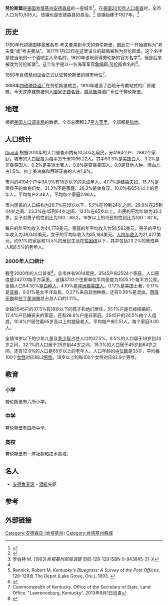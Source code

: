 {{Infobox Settlement
|official_name            = 肯塔基州 劳伦斯堡
|website                  = http://www.lawrenceburgky.org/
|settlement_type          = [[城市|城市]]
|image_skyline            = Anderson County courthouse.jpg
|imagesize                = 250px
|image_caption            = 位于劳伦斯堡的安德森县法院
|image_flag               = 
|image_seal               = 
|image_map                = KYMap-doton-Lawrenceburg.PNG
|mapsize                  = 250px
|map_caption              = 劳伦斯堡在[[肯塔基州|肯塔基州]]的位置
|image_map1               = 
|mapsize1                 = 
|map_caption1             = 
|subdivision_type         = [[国家列表|国家]]
|subdivision_type1        = [[美国州份|州]]
|subdivision_type2        = [[肯塔基州行政区划|县]]
|subdivision_name         = [[美国|美国]]
|subdivision_name1        = [[肯塔基州|肯塔基州]]
|subdivision_name2        = [[安德森县_(肯塔基州)|安德森县]]
|government_type          = 
|leader_title             = 
|leader_name              = 
|established_date         = 
|area_magnitude           = 
|area_total_km2           = 
|area_total_sq_mi         = 3.7
|area_land_km2            = 
|area_land_sq_mi          = 3.7
|area_water_km2           = 
|area_water_sq_mi         = 0.0
|population_as_of         = 2000
|population_total         = 9,014
|population_density_km2   = 
|population_density_sq_mi = 2427.0
|population_metro         = 
|timezone                 = [[东部标准时区|EST]]
|utc_offset               = -5
|timezone_DST             = [[东部夏令时区|EDT]]
|utc_offset_DST           = -4
|latd = 38 |latm = 01 |lats = 53 |latNS = N
|longd = 84 |longm = 53 |longs = 46 |longEW = W
|elevation_m              = 
|elevation_ft             = 787
|postal_code_type         = [[邮政编码|邮政编码]]
|postal_code              = 40342
|area_code                = 502]]
|blank_name               = 
|blank_info               = 
|blank1_name              = 
|blank1_info              = 
|footnotes                = 
}}
'''劳伦斯堡'''是[[美国|美国]][[肯塔基州|肯塔基州]][[安德森县_(肯塔基州)|安德森县]]的一座城市<ref>{{cite web |url=http://www.klc.org/UserFiles/files/ClassificationReformFACT(3).pdf |title=Summary and Reference Guide to House Bill 331 City Classification Reform |publisher=Kentucky League of Cities |accessdate=2018年1月6日 |archive-date=2016年3月4日 |archive-url=https://web.archive.org/web/20160304130737/http://www.klc.org/UserFiles/files/ClassificationReformFACT(3).pdf |dead-url=no }}</ref>。在[[美国2010年人口普查|美国2010年人口普查]]时，全市人口为10,505人。该镇也是安德森县的县治。<ref>{{Cite web |url=http://www.naco.org/Template.cfm?Section=Find_a_County&Template=%2Fcffiles%2Fcounties%2Fusamap.cfm |title=发现乡村 |accessdate=2017-06-13 |archive-date=2008-06-26 |archive-url=https://web.archive.org/web/20080626200900/http://www.naco.org/Template.cfm?Section=Find_a_County&Template=%2Fcffiles%2Fcounties%2Fusamap.cfm |dead-url=yes }}</ref> 该镇始建于1827年。<ref>罗伯特 M. (1993)''肯塔基州邮局调查'' 页码 128-129 ISBN 0-943645-31-X</ref>

==历史==
1780年代初德国移民雅各布·考夫曼来到今天的劳伦斯堡，因此它一开始被称为“考夫曼”或“考夫曼站”。1817年1月22日在这里设立的邮局被称为劳伦斯堡。这个名字是按当地的一个酒吧主人命名的。1820年该地获得劳伦斯的官方名字<ref name=sos/>。但是后来被改为劳伦斯堡<ref>Rennick, Robert M. ''Kentucky's Bluegrass: A Survey of the Post Offices'', 128–129页 The Depot (Lake Grove, Ore.), 1993. {{ISBN|0-943645-31-X}}</ref>。这个名字是以一名海军军官[[詹姆斯·劳伦斯|詹姆斯·劳伦斯]]命名的<ref>{{cite book|last=Collins|first=Lewis|title=History of Kentucky|url=https://books.google.com/books?id=F5FQAQAAIAAJ&pg=PA36|year=1877|page=36|access-date=2018-01-06|archive-date=2017-02-20|archive-url=https://web.archive.org/web/20170220100812/https://books.google.com/books?id=F5FQAQAAIAAJ&pg=PA36|dead-url=no}}</ref>。

1850年[[肯塔基州议会|肯塔基州议会]]正式认证劳伦斯堡的城市地位<ref name=sos>Commonwealth of Kentucky. Office of the Secretary of State. Land Office. "Lawrenceburg, Kentucky". 2013年8月1日巡查</ref>。

1888年[[四玫瑰烧酒厂|四玫瑰烧酒厂]]在劳伦斯堡成立，1910年建造了西班牙传教站式的厂房建筑。今天这座建筑被列入[[國家史蹟名錄|國家史蹟名錄]]。[[威凤凰|威凤凰]]烧酒厂也位于劳伦斯堡。

==地理==

根据[[美国人口调查局|美国人口调查局]]的数据，全市总面积3.7[[平方英里|平方英里]]，全部都是[[陆地|陆地]]。

==人口统计==
{{US Census population
|align=left
|1830= 297
|1870= 393
|1880= 638
|1890= 1382
|1900= 1253
|1910= 1723
|1920= 1811
|1930= 1763
|1940= 2046
|1950= 2369
|1960= 2523
|1970= 3579
|1980= 5167
|1990= 5911
|2000= 9014
|2010= 10505
|estyear=2016
|estimate=11169
|estref=<ref name="USCensusEst2016">{{cite web|url=https://www.census.gov/programs-surveys/popest/data/tables.2016.html|title=Population and Housing Unit Estimates|accessdate=2018-01-12|archive-date=2019-04-28|archive-url=https://web.archive.org/web/20190428064917/https://www.census.gov/programs-surveys/popest/data/tables.2016.html|dead-url=no}}</ref>
|footnote=<center>U.S. Decennial Census<ref name="DecennialCensus">{{cite web|url=https://www.census.gov/prod/www/decennial.html|title=Census of Population and Housing|publisher=Census.gov|accessdate=2018年1月12日|archive-url=https://web.archive.org/web/20180719124258/https://www.census.gov//prod/www/decennial.html|archive-date=2018年7月19日|dead-url=yes}}</ref></center>
}}
[[文件:T.B._Ripy_House.jpg|thumb]]
根据2010年的人口普查市内有10,505名居民，分4194个户、2882个家庭。城市的人口密度为每平方千米1096.22人。其中93.3%是美国白人、3.2%是非裔美国人、0.2%是美洲土著人、0.8%是亚裔美国人、0.9是其他人种。混血儿占1.5%。拉丁美洲裔和西班牙裔的人占1.9%。

市内的4194个户中34.9%有18岁以下的未成年人、47.7%是结婚夫妇、15.7%是带孩子的单身妇女、31.3%不是家庭、26.3%是单身汉、10.0%有65岁以上的老年人。平均每户2.48人，平均每个家庭2.96人。

市内居民的人口结构为26.7%在18岁以下、5.7%在19到24岁之间、29.9%在25到44岁之间、23.3%在45到64岁之间、12.1%在65岁以上。市民的平均年龄为35.2岁。女子对男子的性别比为100：88.2。18岁以上的市民的性别比为100：82.6。

每户的年平均收入为44,778美元，家庭的年平均收入为58,582美元。男子的平均年收入为38,040美元，女子的平均年收入为35,184美元。[[人均年收入|人均年收入]]为21,427美元。约9.1%的家庭和13.5%的居民生活在[[贫困线|贫困线]]以下，其中包括23.2%的未成年人和8.5%的老年人。

===2000年人口统计===
截至2000年的人口普查<ref name="GR2">{{cite web|url=http://factfinder.census.gov|publisher=[[美国人口调查局|美国人口调查局]]|accessdate=2008-01-31|title=美国真相|archive-url=https://www.webcitation.org/65jESGrbU?url=http://factfinder2.census.gov/legacy/aff_sunset.html|archive-date=2012-02-26|dead-url=yes}}</ref>，全市共有9014居民，3545户和2524个家庭。人口密度是2427.0每平方英里。 该镇3733个住房单位平均密度为1005.1个每平方公里。全镇人口94.30%是[[白种人|白种人]]，4.10%是[[非洲裔美国人|非洲裔美国人]]，0.17%是美国土著，0.17%是[[亚裔美国人|亚裔]]，0.01%是太平洋岛民，0.27%来自其他种族，还有0.99%是混血。[[西班牙裔|西班牙裔]]和[[拉丁美洲裔|拉丁美洲裔]]总占总人口的1.11%。

全镇3545户的37.5%有18岁以下的孩子和他们居住，55.1%户是已经结婚的，12.4%户已婚丧夫的家庭，还有28.8%户是非家庭。3545户的24.5%由个人组成，10.8%户居住着65岁及以上的独居老人。平均每户有2.51人，每个家庭3.00人。

全镇18岁以下的少年儿童及[[青少年|青少年]]占总人口的37.5%，8.5%的人口居于18岁到24岁之间，32.1%的人口居于25岁到44岁之间，19.3%的人口居于45岁到64岁之间，还有12.6%的人口是65岁以上的老年人。人口年龄的[[中位数|中位数]]是33岁，平均每100个[[女性|女性]]对应88.2[[男性|男性]]。18岁以上的每100个女性对应82.9个男性。

==教育==
===小学===
劳伦斯堡有六所小学。

===中学===
劳伦斯堡有四所中学。

===高校===
劳伦斯堡有一座社群和技术高校。

== 名人 ==
*[[安德鲁麦琪|安德鲁麦琪]] - [[潜艇|潜艇]]先驱

==参考==
{{reflist}}

==外部链接==
{{Mapit-US-cityscale|38.0313|-84.896041}}

[[Category:安德森县_(肯塔基州)|Category:安德森县 (肯塔基州)]]
[[Category:肯塔基州縣城|Category:肯塔基州縣城]]